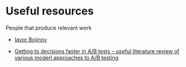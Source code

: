 # Useful resources

People that produce relevant work

- [Iavor Bojinov](https://www.hbs.edu/faculty/Pages/profile.aspx?facId=1199332&view=publications)


- [Getting to decisions faster in A/B tests -- useful literature review of various moderl approaches to A/B testing](https://aurimas.eu/blog/2023/01/getting-to-decisions-faster-in-a-b-tests-part-1-literature-review/?utm_campaign=Data_Elixir&utm_source=Data_Elixir_423)
